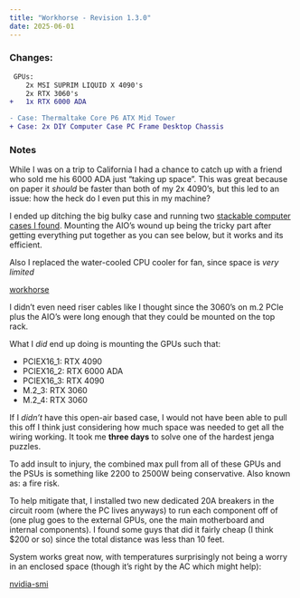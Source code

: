 ```yaml
---
title: "Workhorse - Revision 1.3.0"
date: 2025-06-01
---
```


### Changes:

```diff
 GPUs: 
    2x MSI SUPRIM LIQUID X 4090's
    2x RTX 3060's
+   1x RTX 6000 ADA

- Case: Thermaltake Core P6 ATX Mid Tower
+ Case: 2x DIY Computer Case PC Frame Desktop Chassis
```

### Notes

While I was on a trip to California I had a chance to catch up with a friend who sold me his 6000 ADA just "taking up space".
This was great because on paper it *should* be faster than both of my 2x 4090's, but this led to an issue: how the heck do I even 
put this in my machine?

I ended up ditching the big bulky case and running two [stackable computer cases I found](https://www.amazon.com/dp/B0DFH48DPG). 
Mounting the AIO's wound up being the tricky part after getting everything put together as you can see below, but it works and its 
efficient. 

Also I replaced the water-cooled CPU cooler for fan, since space is *very limited*

[workhorse](workhorse.jpg)

I didn't even need riser cables like I thought since the 3060's on m.2 PCIe plus the AIO's were long enough that they could be mounted
on the top rack. 

What I *did* end up doing is mounting the GPUs such that:

- PCIEX16_1: RTX 4090
- PCIEX16_2: RTX 6000 ADA
- PCIEX16_3: RTX 4090
- M.2_3: RTX 3060
- M.2_4: RTX 3060

If I *didn't* have this open-air based case, I would not have been able to pull this off I think just considering how much
space was needed to get all the wiring working. It took me **three days** to solve one of the hardest jenga puzzles.

To add insult to injury, the combined max pull from all of these GPUs and the PSUs is something like 2200 to 2500W being conservative.
Also known as: a fire risk.

To help mitigate that, I installed two new dedicated 20A breakers in the circuit room (where the PC lives anyways) to run each component
off of (one plug goes to the external GPUs, one the main motherboard and internal components). I found some guys that did it fairly cheap
(I think $200 or so) since the total distance was less than 10 feet. 

System works great now, with temperatures surprisingly not being a worry in an enclosed space (though it's right by the AC which might help):

[nvidia-smi](nvidia_smi.png)